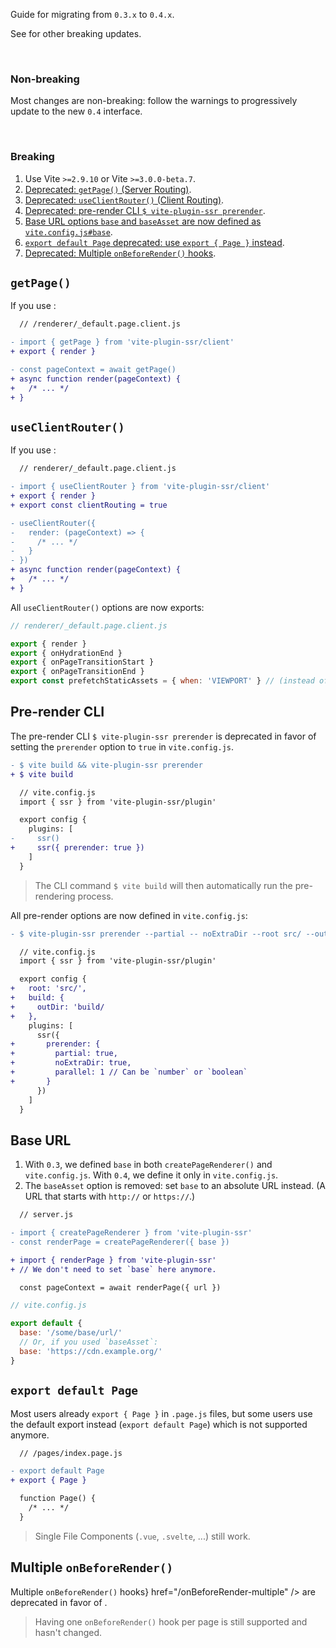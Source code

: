 
Guide for migrating from `0.3.x` to `0.4.x`.

See <Link href="/migration" /> for other breaking updates.

<br/>

### Non-breaking

Most changes are non-breaking: follow the warnings to progressively update to the new `0.4` interface.

<br/>

### Breaking

 1. Use Vite `>=2.9.10` or Vite `>=3.0.0-beta.7`.
 1. [Deprecated: `getPage()` (Server Routing)](#getpage).
 1. [Deprecated: `useClientRouter()` (Client Routing)](#useclientrouter).
 1. [Deprecated: pre-render CLI `$ vite-plugin-ssr prerender`](#pre-render-cli).
 1. [Base URL options `base` and `baseAsset` are now defined as `vite.config.js#base`](#base-url).
 1. [`export default Page` deprecated: use `export { Page }` instead](#export-default-page).
 1. [Deprecated: Multiple `onBeforeRender()` hooks](#multiple-onbeforerender).


## `getPage()`

If you use <Link href="/server-routing" noBreadcrumb />:

```diff
  // /renderer/_default.page.client.js

- import { getPage } from 'vite-plugin-ssr/client'
+ export { render }

- const pageContext = await getPage()
+ async function render(pageContext) {
+   /* ... */
+ }
```


## `useClientRouter()`

If you use <Link href="/client-routing" noBreadcrumb />:

```diff
  // renderer/_default.page.client.js

- import { useClientRouter } from 'vite-plugin-ssr/client'
+ export { render }
+ export const clientRouting = true

- useClientRouter({
-   render: (pageContext) => {
-     /* ... */
-   }
- })
+ async function render(pageContext) {
+   /* ... */
+ }
```

All `useClientRouter()` options are now exports:

```js
// renderer/_default.page.client.js

export { render }
export { onHydrationEnd }
export { onPageTransitionStart }
export { onPageTransitionEnd }
export const prefetchStaticAssets = { when: 'VIEWPORT' } // (instead of `prefetchLinks`)
```

## Pre-render CLI

The pre-render CLI `$ vite-plugin-ssr prerender` is deprecated in favor of setting the `prerender` option to `true` in `vite.config.js`.

```diff
- $ vite build && vite-plugin-ssr prerender
+ $ vite build
```
```diff
  // vite.config.js
  import { ssr } from 'vite-plugin-ssr/plugin'

  export config {
    plugins: [
-     ssr()
+     ssr({ prerender: true })
    ]
  }
```

> The CLI command `$ vite build` will then automatically run the pre-rendering process.

All pre-render options are now defined in `vite.config.js`:

```diff
- $ vite-plugin-ssr prerender --partial -- noExtraDir --root src/ --outDir build/ --parallel 1
```
```diff
  // vite.config.js
  import { ssr } from 'vite-plugin-ssr/plugin'

  export config {
+   root: 'src/',
+   build: {
+     outDir: 'build/
+   },
    plugins: [
      ssr({
+       prerender: {
+         partial: true,
+         noExtraDir: true,
+         parallel: 1 // Can be `number` or `boolean`
+       }
      })
    ]
  }
```


## Base URL

 1. With `0.3`, we defined `base` in both `createPageRenderer()` and `vite.config.js`. With `0.4`, we define it only in `vite.config.js`.
 1. The `baseAsset` option is removed: set `base` to an absolute URL instead. (A URL that starts with `http://` or `https://`.)

```diff
  // server.js

- import { createPageRenderer } from 'vite-plugin-ssr'
- const renderPage = createPageRenderer({ base })

+ import { renderPage } from 'vite-plugin-ssr'
+ // We don't need to set `base` here anymore.

  const pageContext = await renderPage({ url })
```

```js
// vite.config.js

export default {
  base: '/some/base/url/'
  // Or, if you used `baseAsset`:
  base: 'https://cdn.example.org/'
}
```


## `export default Page`

Most users already `export { Page }` in `.page.js` files, but some users use the default export instead (`export default Page`) which is not supported anymore.

```diff
  // /pages/index.page.js

- export default Page
+ export { Page }

  function Page() {
    /* ... */
  }
```

> Single File Components (`.vue`, `.svelte`, ...) still work.


## Multiple `onBeforeRender()`

<Link text={<>Multiple <code>onBeforeRender()</code> hooks</>} href="/onBeforeRender-multiple" /> are deprecated in favor of <Link href="/data-fetching#custom-exports" text="Custom Hooks/Exports"/>.

> Having one `onBeforeRender()` hook per page is still supported and hasn't changed.
